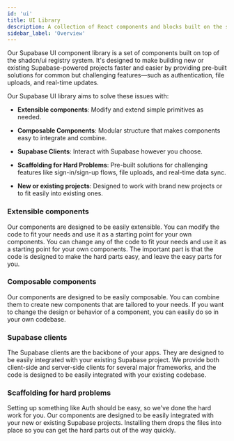 ```yaml
---
id: 'ui'
title: UI Library
description: A collection of React components and blocks built on the shadcn/ui library that connect your front-end to your Supabase back-end via a single command.
sidebar_label: 'Overview'
---
```


Our Supabase UI component library is a set of components built on top of the shadcn/ui registry system. It's designed to make building new or existing Supabase-powered projects faster and easier by providing pre-built solutions for common but challenging features—such as authentication, file uploads, and real-time updates.

Our Supabase UI library aims to solve these issues with:

- **Extensible components**: Modify and extend simple primitives as needed.

- **Composable Components**: Modular structure that makes components easy to integrate and combine.

- **Supabase Clients**: Interact with Supabase however you choose.

- **Scaffolding for Hard Problems**: Pre-built solutions for challenging features like sign-in/sign-up flows, file uploads, and real-time data sync.

- **New or existing projects**: Designed to work with brand new projects or to fit easily into existing ones.

### Extensible components

Our components are designed to be easily extensible. You can modify the code to fit your needs and use it as a starting point for your own components. You can change any of the code to fit your needs and use it as a starting point for your own components. The important part is that the code is designed to make the hard parts easy, and leave the easy parts for you.

### Composable components

Our components are designed to be easily composable. You can combine them to create new components that are tailored to your needs. If you want to change the design or behavior of a component, you can easily do so in your own codebase.

### Supabase clients

The Supabase clients are the backbone of your apps. They are designed to be easily integrated with your existing Supabase project. We provide both client-side and server-side clients for several major frameworks, and the code is designed to be easily integrated with your existing codebase.

### Scaffolding for hard problems

Setting up something like Auth should be easy, so we've done the hard work for you. Our components are designed to be easily integrated with your new or existing Supabase projects. Installing them drops the files into place so you can get the hard parts out of the way quickly.
